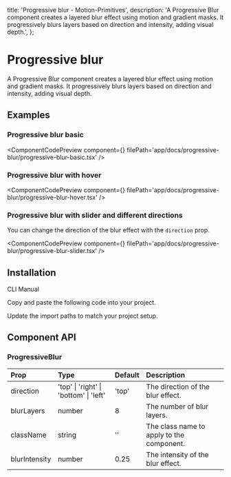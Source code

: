   title: 'Progressive blur - Motion-Primitives',
  description:
    'A Progressive Blur component creates a layered blur effect using motion and gradient masks. It progressively blurs layers based on direction and intensity, adding visual depth.',
};


# Progressive blur

A Progressive Blur component creates a layered blur effect using motion and gradient masks. It progressively blurs layers based on direction and intensity, adding visual depth.

## Examples

### Progressive blur basic

<ComponentCodePreview
  component={<ProgressiveBlurBasic />}
  filePath='app/docs/progressive-blur/progressive-blur-basic.tsx'
/>

### Progressive blur with hover

<ComponentCodePreview
  component={<ProgressiveBlurHover />}
  filePath='app/docs/progressive-blur/progressive-blur-hover.tsx'
/>

### Progressive blur with slider and different directions

You can change the direction of the blur effect with the `direction` prop.

<ComponentCodePreview
  component={<ProgressiveBlurSlider />}
  filePath='app/docs/progressive-blur/progressive-blur-slider.tsx'
/>

## Installation

<Tabs defaultValue="cli">

<TabsList>
  <TabsTrigger value='cli'>CLI</TabsTrigger>
  <TabsTrigger value='manual'>Manual</TabsTrigger>
</TabsList>

<TabsContent value="cli">

<InstallationCli value='progressive-blur' />

</TabsContent>

<TabsContent value="manual">

<Steps>

<Step>Copy and paste the following code into your project.</Step>

<CodeBlock filePath='components/core/progressive-blur.tsx' />

<Step>Update the import paths to match your project setup.</Step>

</Steps>

</TabsContent>

</Tabs>

## Component API

### ProgressiveBlur

| Prop          | Type                                   | Default | Description                               |
| :------------ | :------------------------------------- | :------ | :---------------------------------------- |
| direction     | 'top' \| 'right' \| 'bottom' \| 'left' | 'top'   | The direction of the blur effect.         |
| blurLayers    | number                                 | 8       | The number of blur layers.                |
| className     | string                                 | ''      | The class name to apply to the component. |
| blurIntensity | number                                 | 0.25    | The intensity of the blur effect.         |
